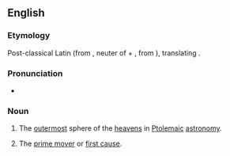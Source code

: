 ==English==
{{wikipedia|Primum Mobile}}

===Etymology===
Post-classical Latin (from {{etyl|la|en}} {{m|la|prīmum}}, neuter of {{m|la|prīmus||first}} + {{m|la|mōbile}}, from {{m|la|mōbilis||mobile}}), translating {{calque|en|ar|notext=1}}.

===Pronunciation===
* {{IPA|/ˌpɹaɪməm ˈməʊbɪli/|lang=en}}

===Noun===
{{en-noun|?}}

# {{lb|en|historical}} The [[outermost]] sphere of the [[heavens]] in [[Ptolemaic]] [[astronomy]].
# {{lb|en|theology|philosophy}} The [[prime mover]] or [[first cause]].